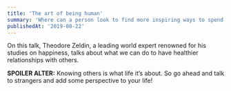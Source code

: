 ```yaml
---
title: 'The art of being human'
summary: 'Where can a person look to find more inspiring ways to spend each day?'
publishedAt: '2019-08-22'
---
```


On this talk, Theodore Zeldin, a leading world expert renowned for his studies on happiness, talks about what we can do to have healthier relationships with others.

**SPOILER ALTER:** Knowing others is what life it’s about. So go ahead and talk to strangers and add some perspective to your life!

<YouTube youTubeId="6FJ5gAN5TK8" />
